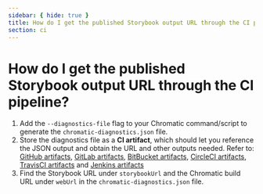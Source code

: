 ```yaml
---
sidebar: { hide: true }
title: How do I get the published Storybook output URL through the CI pipeline?
section: ci
---
```


# How do I get the published Storybook output URL through the CI pipeline?

1. Add the `--diagnostics-file` flag to your Chromatic command/script to generate the `chromatic-diagnostics.json` file.
2. Store the diagnostics file as a **CI artifact**, which should let you reference the JSON output and obtain the URL and other outputs needed.
   Refer to: [GitHub artifacts](https://docs.github.com/en/actions/using-workflows/storing-workflow-data-as-artifacts), [GitLab artifacts](https://docs.gitlab.com/ee/ci/jobs/job_artifacts.html), [BitBucket artifacts](https://support.atlassian.com/bitbucket-cloud/docs/use-artifacts-in-steps/), [CircleCI artifacts](https://circleci.com/docs/artifacts/), [TravisCI artifacts](https://docs.travis-ci.com/user/uploading-artifacts/) and [Jenkins artifacts](https://www.jenkins.io/doc/pipeline/tour/tests-and-artifacts/)
3. Find the Storybook URL under `storybookUrl` and the Chromatic build URL under `webUrl` in the `chromatic-diagnostics.json` file.
